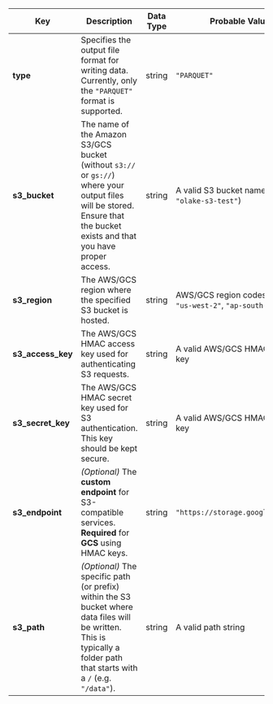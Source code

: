 | **Key**             | **Description**                                                                                        | **Data Type** | **Probable Values**                                 |
| ------------------- | ------------------------------------------------------------------------------------------------------ | ------------- | --------------------------------------------------- |
| **type**            | Specifies the output file format for writing data. Currently, only the `"PARQUET"` format is supported.                              | string        | `"PARQUET"`                                         |
| **s3\_bucket**      | The name of the Amazon S3/GCS bucket (without `s3://` or `gs://`) where your output files will be stored. Ensure that the bucket exists and that you have proper access.                           | string        | A valid S3 bucket name (e.g. `"olake-s3-test"`) |
| **s3\_region**      | The AWS/GCS region where the specified S3 bucket is hosted.             | string        | AWS/GCS region codes such as `"us-west-2"`, `"ap-south-1"`, etc.       |
| **s3\_access\_key** | The AWS/GCS HMAC access key used for authenticating S3 requests.                                                  | string        | A valid AWS/GCS HMAC access key            |
| **s3\_secret\_key** | The AWS/GCS HMAC secret key used for S3 authentication. This key should be kept secure.                                                  | string        | A valid AWS/GCS HMAC access key           |
| **s3\_endpoint**    | *(Optional)* The **custom endpoint** for S3-compatible services. **Required** for **GCS** using HMAC keys. | string        | `"https://storage.googleapis.com"`                  |
| **s3\_path**        | *(Optional)*  The specific path (or prefix) within the S3 bucket where data files will be written. This is typically a folder path that starts with a `/` (e.g. `"/data"`).            | string        |  A valid path string                |
